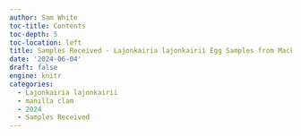 ```yaml
---
author: Sam White
toc-title: Contents
toc-depth: 5
toc-location: left
title: Samples Received - Lajonkairia lajonkairii Egg Samples from Mackenzie Gavery
date: '2024-06-04'
draft: false
engine: knitr
categories: 
  - Lajonkairia lajonkairii
  - manilla clam
  - 2024
  - Samples Received
---
```

